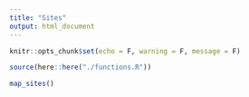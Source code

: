 ```yaml
---
title: "Sites"
output: html_document
---
```


```r
knitr::opts_chunk$set(echo = F, warning = F, message = F)
```

```r
source(here::here("./functions.R"))

map_sites()
```

